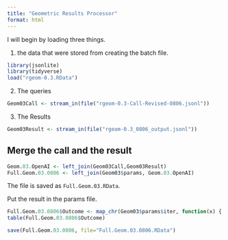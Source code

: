 ```yaml
---
title: "Geometric Results Processor"
format: html
---
```


I will begin by loading three things.  

1. the data that were stored from creating the batch file.

```r
library(jsonlite)
library(tidyverse)
load("rgeom-0.3.RData")
```

2. The queries

```r
Geom03Call <- stream_in(file("rgeom-0.3-Call-Revised-0806.jsonl"))
```

3. The Results

```r
Geom03Result <- stream_in(file("rgeom-0.3_0806_output.jsonl"))
```

## Merge the call and the result

```r
Geom.03.OpenAI <- left_join(Geom03Call,Geom03Result)
Full.Geom.03.0806 <- left_join(Geom03$params, Geom.03.OpenAI)
```

The file is saved as `Full.Geom.03.RData`.

Put the result in the params file.

```r
Full.Geom.03.0806$Outcome <- map_chr(Geom03$params$iter, function(x) { unlist(Geom03Result$response$body$choices[[x]][[2]][2]) })
table(Full.Geom.03.0806$Outcome)
```

```r
save(Full.Geom.03.0806, file="Full.Geom.03.0806.RData")
```

